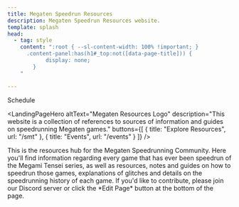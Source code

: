 ```yaml
---
title: Megaten Speedrun Resources
description: Megaten Speedrun Resources website.
template: splash
head:
  - tag: style
    content: ":root { --sl-content-width: 100% !important; }
      .content-panel:has(h1#_top:not([data-page-title])) {
	        display: none;
        }
    "

---
```



<div class="not-content">
  <MarathonHero title="SMT/Persona RTA Marathon 2025" imagePath={marathon} url="https://horaro.org/smt-rta-marathon-2025/schedule">Schedule</MarathonHero>

  <LandingPageHero altText="Megaten Resources Logo" 
      description="This website is a collection of references to sources of information and guides on speedrunning Megaten games."
      buttons={[
        {
          title: "Explore Resources",
          url: "/smt"
        },
        {
          title: "Events",
          url: "/events"
        }
      ]}
      />
  <LandingPageGrid>
    <LinkCardWithBackground title="Shin Megami Tensei" href="/smt" imagePath={smtImage} alt="Click here for SMT Resources" />
    <LinkCardWithBackground title="Persona" href="/persona" imagePath={personaImage} alt="Click here for Persona Resources"/>
    <LinkCardWithBackground title="Devil Summoner" href="/dsum" imagePath={dsumImage} alt="Click here for Devil Summoner Resources"/>
    <LinkCardWithBackground title="Digital Devil Saga" href="/dds" imagePath={ddsImage} alt="Click here for DDS Resources"/>
    <LinkCardWithBackground title="Metaphor: ReFantazio" href="/metaphor/metaphor-re" imagePath={metaphorImage} alt="Click here for Metaphor Resources"/>
    <LinkCardWithBackground title="Devil Children" href="/dc" imagePath={devichilImage} alt="Click here for Devil Children Resources"/>
    <LinkCardWithBackground title="Last Bible" href="/lb" imagePath={lastbibleImage} alt="Click here for Last Bible Resources"/>
    <LinkCardWithBackground title="Devil Survivor" href="/ds" imagePath={survivorImage} alt="Click here for other Resources"/>
    <LinkCardWithBackground title="Majin Tensei" href="/majin" imagePath={majinImage} alt="Click here for other Majin Tensei"/>
    <LinkCardWithBackground title="Others" href="/others" imagePath={othersImage} alt="Click here for other Resources"/>
  </LandingPageGrid>
</div>

<Card title="About">
This is the resources hub for the Megaten Speedrunning Community. Here you'll find information regarding every game that has ever been speedrun of the Megami Tensei series, as well as resources, notes and guides on how to speedrun those games, explanations of glitches and details on the speedrunning history of each game.
</Card>

<Card title="Maintained by the Megaten Speedruns Community">
If you'd like to contribute, please join our Discord server or click the *Edit Page* button at the bottom of the page.
</Card>


